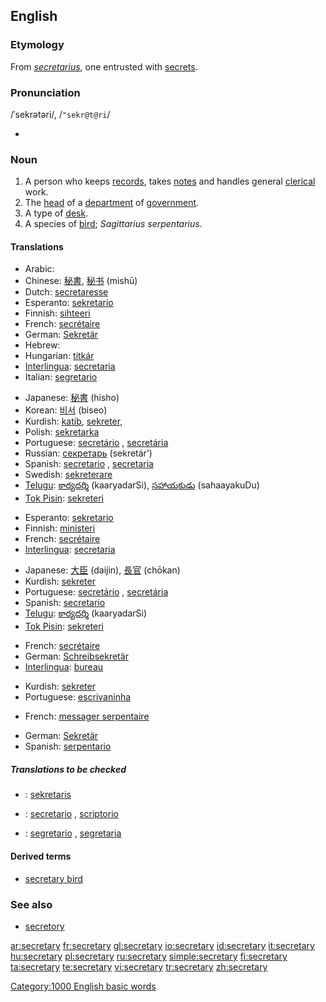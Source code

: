 {{wikipedia|dab=secretary (disambiguation)|secretary}}
==English==

===Etymology===
From {{ML.}} ''[[secretarius]]'', one entrusted with [[secret]]s.

===Pronunciation===
/ˈsekrətəri/, /<tt>"sekr@t@ri</tt>/
* {{audio|en-us-secretary.ogg|Audio (US)}}

===Noun===
{{wikipedia}}
{{en-noun|secretaries}}

# A person who keeps [[records]], takes [[notes]] and handles general [[clerical]] work.
# The [[head]] of a [[department]] of [[government]].
# A type of [[desk]].
# A species of [[bird]]; ''Sagittarius serpentarius''.

====Translations====
{{trans-top|a person keeping records and handling clerical work}}
* Arabic: {{ARchar|[[سكرتير]]}} {{IPAchar|(sekretér)}} {{m|f}}
* Chinese: [[秘書]], [[秘书]] (mìshū)
* Dutch: [[secretaresse]] {{f}}
* Esperanto: [[sekretario]]
* Finnish: [[sihteeri]]
* French: [[secrétaire]] {{m|f}}
* German: [[Sekretär]] {{m}}
* Hebrew: {{he-translation|מזכיר|mazkir}} {{m}}
* Hungarian: [[titkár]]
* [[Interlingua]]: [[secretaria]] {{f}}
* Italian: [[segretario]] {{m}}
{{trans-mid}}
* Japanese: [[秘書]] (hisho)
* Korean: [[비서]] (biseo)
* Kurdish: [[katib]], [[sekreter]], {{t|ku|سکرتێر|sc=KUchar|tr=}}
* Polish: [[sekretarka]] {{f}}
* Portuguese: [[secretário]] {{m}}, [[secretária]] {{f}}
* Russian: [[секретарь]] (sekretár’) {{m}}
* Spanish: [[secretario]] {{m}}, [[secretaria]] {{f}}
* Swedish: [[sekreterare]]
* [[Telugu]]: [[కార్యదర్శి]] (kaaryadarSi), [[సహాయకుడు]] (sahaayakuDu)
* [[Tok Pisin]]: [[sekreteri]]
{{trans-bottom}}

{{trans-top|the head of a department of government}}
* Esperanto: [[sekretario]]
* Finnish: [[ministeri]]
* French: [[secrétaire]]
* [[Interlingua]]: [[secretaria]] {{f}}
{{trans-mid}}
* Japanese: [[大臣]] (daijin), [[長官]] (chōkan)
* Kurdish: [[sekreter]]
* Portuguese: [[secretário]] {{m}}, [[secretária]] {{f}}
* Spanish: [[secretario]] {{m}}
* [[Telugu]]: [[కార్యదర్శి]] (kaaryadarSi)
* [[Tok Pisin]]: [[sekreteri]]
{{trans-bottom}}

{{trans-top|a type of desk}}
* French: [[secrétaire]]
* German: [[Schreibsekretär]] {{m}}
* [[Interlingua]]: [[bureau]]
{{trans-mid}}
* Kurdish: [[sekreter]]
* Portuguese: [[escrivaninha]] {{f}}
{{trans-bottom}}

{{trans-top|Sagittarius serpentarius}}
* French: [[messager serpentaire]]
{{trans-mid}}
* German: [[Sekretär]]
* Spanish: [[serpentario]] {{m}}
{{trans-bottom}}

=====Translations to be checked=====
{{checktrans}}
* {{ttbc|Indonesian}}: [[sekretaris]]
* {{ttbc|Interlingua}}: [[secretario]] {{m}}, [[scriptorio]]
* {{ttbc|Italian}}: [[segretario]] {{m}}, [[segretaria]] {{f}}

====Derived terms====
* [[secretary bird]]

===See also===
* [[secretory]]

[[Category:1000 English basic words]]

[[ar:secretary]]
[[fr:secretary]]
[[gl:secretary]]
[[io:secretary]]
[[id:secretary]]
[[it:secretary]]
[[hu:secretary]]
[[pl:secretary]]
[[ru:secretary]]
[[simple:secretary]]
[[fi:secretary]]
[[ta:secretary]]
[[te:secretary]]
[[vi:secretary]]
[[tr:secretary]]
[[zh:secretary]]